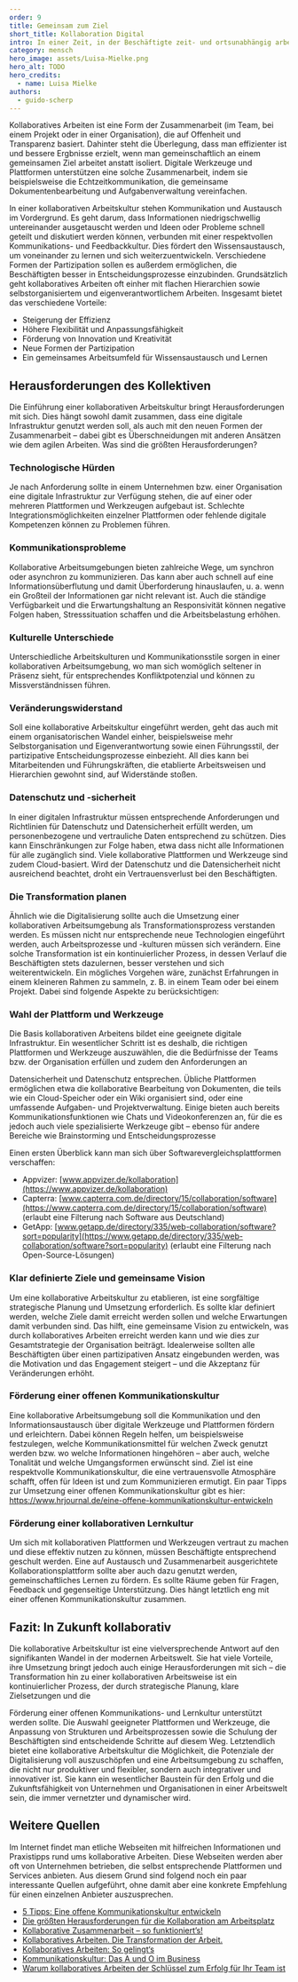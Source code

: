 ```yaml
---
order: 9
title: Gemeinsam zum Ziel
short_title: Kollaboration Digital
intro: In einer Zeit, in der Beschäftigte zeit- und ortsunabhängig arbeiten, ist Kommunikation für die Zusammenarbeit entscheidend. Digitale Werkzeuge fördern eine kollaborative Arbeitskultur. Welche Vorteile bietet diese und wie lässt sie sich etablieren?
category: mensch
hero_image: assets/Luisa-Mielke.png
hero_alt: TODO
hero_credits:
  - name: Luisa Mielke
authors:
  - guido-scherp
---
```


<Leadin>Kollaboratives Arbeiten</Leadin> ist eine Form der Zusammenarbeit (im Team, bei einem Projekt oder in einer Organisation), die auf Offenheit und
Transparenz basiert. Dahinter steht die Überlegung, dass man effizienter ist und bessere Ergbnisse erzielt, wenn man gemeinschaftlich an einem gemeinsamen
Ziel arbeitet anstatt isoliert. Digitale Werkzeuge und Plattformen unterstützen eine solche Zusammenarbeit, indem sie beispielsweise die Echtzeitkommunikation,
die gemeinsame Dokumentenbearbeitung und Aufgabenverwaltung vereinfachen.

In einer kollaborativen Arbeitskultur stehen Kommunikation und Austausch im Vordergrund. Es geht darum, dass Informationen niedrigschwellig untereinander ausgetauscht werden und Ideen oder Probleme schnell geteilt und diskutiert werden können, verbunden mit einer respektvollen Kommunikations- und Feedbackkultur. Dies fördert den Wissensaustausch, um voneinander zu lernen und sich weiterzuentwickeln. Verschiedene Formen der Partizipation sollen es außerdem ermöglichen, die Beschäftigten besser in Entscheidungsprozesse einzubinden. Grundsätzlich geht kollaboratives Arbeiten oft einher mit flachen Hierarchien sowie selbstorganisiertem und eigenverantwortlichem Arbeiten. Insgesamt bietet das verschiedene Vorteile:

- Steigerung der Effizienz
- Höhere Flexibilität und Anpassungsfähigkeit
- Förderung von Innovation und Kreativität
- Neue Formen der Partizipation
- Ein gemeinsames Arbeitsumfeld für Wissensaustausch und Lernen

## Herausforderungen des Kollektiven

Die Einführung einer kollaborativen Arbeitskultur bringt Herausforderungen mit sich. Dies hängt sowohl damit zusammen, dass eine digitale Infrastruktur genutzt werden soll, als auch mit den neuen Formen der Zusammenarbeit – dabei gibt es Überschneidungen mit anderen Ansätzen wie dem <Term t="agilitat">agilen Arbeiten</Term>. Was sind die größten Herausforderungen?

### Technologische Hürden

Je nach Anforderung sollte in einem Unternehmen bzw. einer Organisation eine digitale Infrastruktur zur Verfügung stehen, die auf einer oder mehreren Plattformen und Werkzeugen aufgebaut ist. Schlechte Integrationsmöglichkeiten einzelner Plattformen oder fehlende digitale Kompetenzen können zu Problemen führen.

### Kommunikationsprobleme

Kollaborative Arbeitsumgebungen bieten zahlreiche Wege, um synchron oder asynchron zu kommunizieren. Das kann aber auch schnell auf eine Informationsüberflutung und damit Überforderung hinauslaufen, u. a. wenn ein Großteil der Informationen gar nicht relevant ist. Auch die ständige Verfügbarkeit und die Erwartungshaltung an Responsivität können negative Folgen haben, Stresssituation schaffen und die Arbeitsbelastung erhöhen.

### Kulturelle Unterschiede

Unterschiedliche Arbeitskulturen und Kommunikationsstile sorgen in einer kollaborativen Arbeitsumgebung, wo man sich womöglich seltener in Präsenz sieht, für entsprechendes Konfliktpotenzial und können zu Missverständnissen führen.

### Veränderungswiderstand

Soll eine kollaborative Arbeitskultur eingeführt werden, geht das auch mit einem organisatorischen Wandel einher, beispielsweise mehr Selbstorganisation und Eigenverantwortung sowie einen Führungsstil, der partizipative Entscheidungsprozesse einbezieht. All dies kann bei Mitarbeitenden und Führungskräften, die etablierte Arbeitsweisen und Hierarchien gewohnt sind, auf Widerstände stoßen.

### Datenschutz und -sicherheit

In einer digitalen Infrastruktur müssen entsprechende Anforderungen und Richtlinien für Datenschutz und Datensicherheit erfüllt werden, um personenbezogene und vertrauliche Daten entsprechend zu schützen. Dies kann Einschränkungen zur Folge haben, etwa dass nicht alle Informationen für alle zugänglich sind. Viele kollaborative Plattformen und Werkzeuge sind zudem Cloud-basiert. Wird der Datenschutz und die Datensicherheit nicht ausreichend beachtet, droht ein Vertrauensverlust bei den Beschäftigten.

### Die Transformation planen

Ähnlich wie die Digitalisierung sollte auch die Umsetzung einer kollaborativen Arbeitsumgebung als Transformationsprozess verstanden werden. Es müssen nicht nur entsprechende neue Technologien eingeführt werden, auch Arbeitsprozesse und -kulturen müssen sich verändern. Eine solche Transformation ist ein kontinuierlicher Prozess, in dessen Verlauf die Beschäftigten stets dazulernen, besser verstehen und sich weiterentwickeln. Ein mögliches Vorgehen wäre, zunächst Erfahrungen in einem kleineren Rahmen zu sammeln, z. B. in einem Team oder bei einem Projekt. Dabei sind folgende Aspekte zu berücksichtigen:

### Wahl der Plattform und Werkzeuge

Die Basis kollaborativen Arbeitens bildet eine geeignete digitale Infrastruktur. Ein wesentlicher Schritt ist es deshalb, die richtigen Plattformen und Werkzeuge auszuwählen, die die Bedürfnisse der Teams bzw. der Organisation erfüllen und zudem den Anforderungen an

Datensicherheit und Datenschutz entsprechen. Übliche Plattformen ermöglichen etwa die kollaborative Bearbeitung von Dokumenten, die teils wie ein Cloud-Speicher oder ein Wiki organisiert sind, oder eine umfassende Aufgaben- und Projektverwaltung. Einige bieten auch bereits Kommunikationsfunktionen wie Chats und Videokonferenzen an, für die es jedoch auch viele spezialisierte Werkzeuge gibt – ebenso für andere Bereiche wie Brainstorming und Entscheidungsprozesse

Einen ersten Überblick kann man sich über Softwarevergleichsplattformen verschaffen:

- Appvizer: [www.appvizer.de/kollaboration](https://www.appvizer.de/kollaboration)
- Capterra: [www.capterra.com.de/directory/15/collaboration/software](https://www.capterra.com.de/directory/15/collaboration/software) (erlaubt eine Filterung nach Software aus Deutschland)
- GetApp: [www.getapp.de/directory/335/web-collaboration/software?sort=popularity](https://www.getapp.de/directory/335/web-collaboration/software?sort=popularity) (erlaubt eine Filterung nach Open-Source-Lösungen)

### Klar definierte Ziele und gemeinsame Vision

Um eine kollaborative Arbeitskultur zu etablieren, ist eine sorgfältige strategische Planung und Umsetzung erforderlich. Es sollte klar definiert werden, welche Ziele damit erreicht werden sollen und welche Erwartungen damit verbunden sind. Das hilft, eine gemeinsame Vision zu entwickeln, was durch kollaboratives Arbeiten erreicht werden kann und wie dies zur Gesamtstrategie der Organisation beiträgt. Idealerweise sollten alle Beschäftigten über einen partizipativen Ansatz eingebunden werden, was die Motivation und das Engagement steigert – und die Akzeptanz für Veränderungen erhöht.

### Förderung einer offenen Kommunikationskultur

Eine kollaborative Arbeitsumgebung soll die Kommunikation und den Informationsaustausch über digitale Werkzeuge und Plattformen fördern und erleichtern. Dabei können Regeln helfen, um beispielsweise festzulegen, welche Kommunikationsmittel für welchen Zweck genutzt werden bzw. wo welche Informationen hingehören – aber auch, welche Tonalität und welche Umgangsformen erwünscht sind. Ziel ist eine respektvolle Kommunikationskultur, die eine vertrauensvolle Atmosphäre schafft, offen für Ideen ist und zum Kommunizieren ermutigt. Ein paar Tipps zur Umsetzung einer offenen Kommunikationskultur gibt es hier: https://www.hrjournal.de/eine-offene-kommunikationskultur-entwickeln

### Förderung einer kollaborativen Lernkultur

Um sich mit kollaborativen Plattformen und Werkzeugen vertraut zu machen und diese effektiv nutzen zu können, müssen Beschäftigte entsprechend geschult werden. Eine auf Austausch und Zusammenarbeit ausgerichtete Kollaborationsplattform sollte aber auch dazu genutzt werden, gemeinschaftliches Lernen zu fördern. Es sollte Räume geben für Fragen, Feedback und gegenseitige Unterstützung. Dies hängt letztlich eng mit einer offenen Kommunikationskultur zusammen.

## Fazit: In Zukunft kollaborativ

Die kollaborative Arbeitskultur ist eine vielversprechende Antwort auf den signifikanten Wandel in der modernen Arbeitswelt. Sie hat viele Vorteile, ihre Umsetzung bringt jedoch auch einige Herausforderungen mit sich – die Transformation hin zu einer kollaborativen Arbeitsweise ist ein kontinuierlicher Prozess, der durch strategische Planung, klare Zielsetzungen und die

Förderung einer offenen Kommunikations- und Lernkultur unterstützt werden sollte. Die Auswahl geeigneter Plattformen und Werkzeuge, die Anpassung von Strukturen und Arbeitsprozessen sowie die Schulung der Beschäftigten sind entscheidende Schritte auf diesem Weg. Letztendlich bietet eine kollaborative Arbeitskultur die Möglichkeit, die Potenziale der Digitalisierung voll auszuschöpfen und eine Arbeitsumgebung zu schaffen, die nicht nur produktiver und flexibler, sondern auch integrativer und innovativer ist. Sie kann ein wesentlicher Baustein für den Erfolg und die Zukunftsfähigkeit von Unternehmen und Organisationen in einer Arbeitswelt sein, die immer vernetzter und dynamischer wird.

## Weitere Quellen

Im Internet findet man etliche Webseiten mit hilfreichen Informationen und Praxistipps rund ums kollaborative Arbeiten. Diese Webseiten werden aber oft von Unternehmen betrieben, die selbst entsprechende Plattformen und Services anbieten. Aus diesem Grund sind folgend noch ein paar interessante Quellen aufgeführt, ohne damit aber eine konkrete Empfehlung für einen einzelnen Anbieter auszusprechen.

- [5 Tipps: Eine offene Kommunikationskultur entwickeln](https://www.hrjournal.de/eine-offene-kommunikationskultur-entwickeln/)
- [Die größten Herausforderungen für die Kollaboration am Arbeitsplatz](https://mathiasdiwo.com/digitaler-arbeitsplatz/die-groessten-herausforderungen-fuer-die-kollaboration-am-arbeitsplatz/)
- [Kollaborative Zusammenarbeit – so funktioniert’s!](https://www.factro.de/blog/kollaborative-zusammenarbeit/)
- [Kollaboratives Arbeiten. Die Transformation der Arbeit.](https://pausanio.com/kolumne/kollaboratives-arbeiten/)
- [Kollaboratives Arbeiten: So gelingt‘s](https://www.stackfield.com/de/blog/kollaboratives-arbeiten-198)
- [Kommunikationskultur: Das A und O im Business](https://www.shiftbase.com/de/lexikon/kommunikationskultur)
- [Warum kollaboratives Arbeiten der Schlüssel zum Erfolg für Ihr Team ist](https://filestage.io/de/blog/kollaboratives-arbeiten/)
